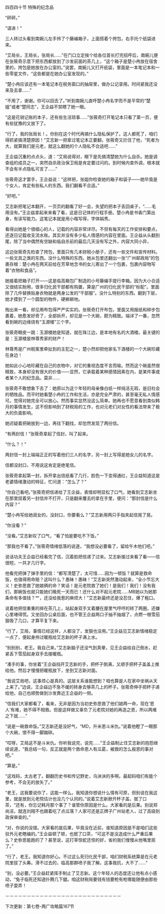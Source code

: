 

四百四十节 特殊的纪念品

“砰砰。”

“请进！”

三人转过头看到南婉儿左手拎了个藤编箱子，上面搭着个挎包，右手托个纸袋进来。

“艾局长，王局长，张局长……”在门口立定挨个给各位首长打完招呼后，南婉儿便在张筱奇示意下把东西都放到了沙发前面的茶几上，“这个箱子是楚小冉放在宿舍里的，挎包是她放在办公室的。”说罢，南婉儿又打开纸袋，里面是一本笔记本和一些零星文件，“这些都是在她办公室发现的。”

“楚小冉应该还有一本笔记本在税务窗口的抽屉里，做办公记录用。时间紧我还没来及去拿……”

“不用了，谢谢。你可以回去了。”听到南婉儿直呼楚小冉名字而不是平常的“楚姐”或者“楚同志”，王企益不禁瞟了她一眼。

“这是花销记账的本子，还有些生活琐事……”张筱奇打开笔记本只看了第一页，便有些犹豫的又放下了。

“行了，我的张局长！。你别在这个时代再搞什么隐私保护了。这人都死了，咱们得抓紧搞清楚原因！”艾志新一把拿过笔记本正要翻，张筱奇又拦住了他，“死者为大，就算我们是元老，就这么翻她的个人隐私不合适吧……”

王企益沉重的点点头，道：“艾局说得对，眼下是先搞清楚她为什么自杀。她是调查组的成员之一，突然自杀政治保卫局是肯定要过问的。到时候内查外调，根本就不会有半点隐私可言了……”

张筱奇这才罢手，王企益说：“这样把，张姐你检查她的箱子和袋子――她毕竟是个女人，肯定有些私人的东西。我们翻看不合适。”

“好吧。”

艾志新把笔记本翻开，一页页的翻看了好一会，失望的把本子丢回桌子，“……毛用没有。”王企益拿起来来看了看，这是日记体的行程手册。楚小冉是书香门第出身，有读写能力。这笔记本就是用小楷写得，字体娟秀。

看得出她是个很细心的人，记载的内容非常详尽。不但有每天的工作安排和要点，还逐日记载收支流水账。其实并没有多少私人情感的内容在里面。王企益从头翻到尾，除了当中偶然有空缺和临自杀前的最后几天没有写之外，内容大同小异，

这边张筱奇先检查了挎包，里面只有几本财税小册子，还有一些文件和宣传材料。一些文具之类的东西。没什么特殊的东西。她从包里还翻出一张“广州邮政局”的包裹存根：楚小冉在两天前给在芳草地念书的女儿寄出了一个包裹，包裹内容物写着“衣物和食品”。

她接着把箱子打开――这是临高箱包厂制造的小号藤编手提行李箱。因为大小合适又很结实耐用，很多归化民干部都有购置，算是广州的归化民干部的“标配”。里面除了几件替换贴身衣物就是两身公发的“干部服”。没什么特别的东西。翻到下层，她才摸到了一个圆型的物件，硬梆梆地。

掏出来一看，却见用布包得严严实实的。张筱奇打开布包，里面又用报纸和碎步包裹着，她愈发好奇了，全部拆开，却见是一个大碗，颇为精致。端详了一番，忽然看到碗的边缘烧有“玉源楼”三个字。

张筱奇眼皮一跳：玉源楼她是知道，就在珠江边，是本地有名的大酒楼。最关键的是：玉源楼是林尊秀家的财产！

林尊秀是广州税案里牵扯到的主犯之一，楚小然却把他家名下酒楼的一个大碗珍藏在身边！

她如此小心地珍藏在自己的衣物中，对它的重视态度不言而喻。然而这个碗虽然很精致，本身却没有很大的价值――显然，它承载着某种感情因素在内，是某件事或者某个人的纪念品。莫非……

张筱奇不敢想象下去了：她原以为这个年轻的母亲像白纸一样纯洁无瑕，是旧社会的牺牲品。而平时她看楚小冉的工作和生活，亦是完全严肃的，甚至毫无私人情感可。觉得对她完全可以放心。然而事实显然没这么简单。她再也不愿意看到类似韩月的事情发生，这不但影响到了财税局的工作，也对元老们对女性的看法带来了极大的负面影响。

她迟疑着把碗放到一边，再往下翻找，却忽然发现了两份信。

“有两封信！”张筱奇拿起了信封，叫了起来。

“什么？！”

两封信一封上端端正正的写着他们三人的名字，另一封上写得是她女儿的名字。

信都没封口，不用说这肯定是绝笔信。

张筱奇拿起第一封，拆开拿出信纸看了几行，脸色一下变得通红，王企益知道这是老婆情绪激动的特征，忙问道：“怎么了？”

“你自己看吧。”张筱奇把信递给了王企益，表情却明显松了口气，她看到艾志新坐在那里捏着另一封信并不打开，只是翻来覆去的拿在手里，便问：“那封信是什么内容？”

“楚小冉写给她闺女的，没封口，你要看么？”艾志新用两只手指夹起信晃了晃。

“你没看？”

“没看。”艾志新叹了口气，“看了怕是要吃不下饭。”

“那我也不看了。”张筱奇情绪低落的说道，“我想没必要看了，留给午木他们吧。”

说话功夫王企益已经看完了信，沉着脸把信递了过来。艾志新接过来看了看――信很短，一共才几行字。

他看完把弹了弹手里的信：“都写清楚了，太可惜……因为一顿饭？就算是救命饭，也值得用命赔？这叫什么？愚昧！愚昧！”艾志新突然激动起来，“全小节忘大义！史弥思救了她娘俩的命？笑话！是元老院救了她们！是我们！我们！没有我们，那碗饭也就只能她们晚死一天而已！还什么对不起元老院……MB她以为她那条命有多值钱？艹，还没给我惹的麻烦大！”艾志新最终还是没忍住，爆了粗口。

说着他把信重重的摔在茶几上，站起身双手叉着腰在屋里气哼哼的转了两圈，还嫌心里堵得慌。又坐回办公桌后面，也不管王企益两口子抽不抽烟了，点燃一根雪茄狠吸了几口，才算平复下来。

“行了，艾局，事情已经这样，人都没了，发狠也没用。”王企益见艾志新情绪稳定一点了，便起身拎过暖瓶给艾志新的杯子满上水。

“别别别，老王。我自己来。”艾志新脑子还没气到真晕，见王企益给自己倒水，赶紧丢下雪茄起身双手去接暖瓶。

“凑手的事，你坐着”王企益挡开艾志新的手，把杯子倒满，又顺手把杯子盖盖上推给他。然后才慢慢把暖瓶放下，坐到艾志新对面。

“我说艾局吧，这事烦心是真的。这层关系谁能想到？咱也算是人在家中坐祸从天上来了。”边说，王企益边不急不缓的转身去够茶几上的杯子。张筱奇伸手把杯子递给他，自己也顺势做到沙发靠近王企益的一侧。

“信我们大家都看了，看来，无非是因为当初史弥思救了他们娘两一命，现在‘恩人’有难，她不得不相救。但是这样做又辜负了元老院对她的再造之恩，所以两难之下就……”

“说是一碗救命饭。”艾志新还是没好气，“MD，升米恩斗米仇。”说着他瞪了一眼那个大碗，恨不得一脚踹碎。

“哎呀，艾局这不是斗米仇。你听我说完，说完……”王企益制止住艾志新的抱怨继续说道，“我总结一句，反正就是两个救命恩人有瓜葛，被救的怎么报恩的事对吧。”

“算是。”

“这戏码，太古老了。翻翻历史书和传记野史，乌泱泱的多啊。最起码咱们有能个参考，不会无的放矢了。”

“老王，这我要说你了，这能一样么。我知道你想说什么情有可原，但别说在我这里，就是放到元老院估计也没几个认同的。”说着艾志新掀开杯子盖，抿了口茶，“还有，你忘记韩月那个事了？谁管你原因是什么。大家看的是后果。别说郑尚洁，就连刘翔不也跟着吃了点瓜落？人家可还是正牌子广州站老人，过了高级别政保审查的。”

“对，你说的没错。大家看的是后果，毕竟没在近前，谁知道原因是不是咱们这些驻外元老瞎编的。”王企益顿了顿，也抿了口茶，“可这不是没造成什么严重后果么？史弥思能跑的了？甚至说，这打草惊蛇还惊的好，省的我们慢慢从他嘴里抠了。”

“行了，老王。我知道你好心。不过这么死归化民干部，咱们财税系统算是在元老院里拔了头筹。滑不过去的，临高那群喷子我了解。这事我抗，大不了……”

“别，没必要。”王企益赶紧挥手制止了艾志新。这个年轻人的态度还让他有点小感动，“兔子临死还知道扑腾几下腿。咱这财税局要钱有钱要枪有枪哪能随便由那些喷子耍弄！

－－－－－－－－－－－－－－－－－－－－－－－－－－－

下次更新：第七卷-两广攻略篇167节

